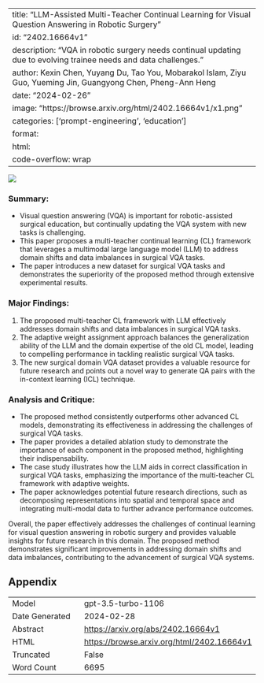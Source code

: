 
---
title: "LLM-Assisted Multi-Teacher Continual Learning for Visual Question Answering in Robotic Surgery"
id: "2402.16664v1"
description: "VQA in robotic surgery needs continual updating due to evolving trainee needs and data challenges."
author: Kexin Chen, Yuyang Du, Tao You, Mobarakol Islam, Ziyu Guo, Yueming Jin, Guangyong Chen, Pheng-Ann Heng
date: "2024-02-26"
image: "https://browse.arxiv.org/html/2402.16664v1/x1.png"
categories: ['prompt-engineering', 'education']
format:
  html:
    code-overflow: wrap
---

![](https://browse.arxiv.org/html/2402.16664v1/x1.png)

### **Summary:**
- Visual question answering (VQA) is important for robotic-assisted surgical education, but continually updating the VQA system with new tasks is challenging.
- This paper proposes a multi-teacher continual learning (CL) framework that leverages a multimodal large language model (LLM) to address domain shifts and data imbalances in surgical VQA tasks.
- The paper introduces a new dataset for surgical VQA tasks and demonstrates the superiority of the proposed method through extensive experimental results.

### **Major Findings:**
1. The proposed multi-teacher CL framework with LLM effectively addresses domain shifts and data imbalances in surgical VQA tasks.
2. The adaptive weight assignment approach balances the generalization ability of the LLM and the domain expertise of the old CL model, leading to compelling performance in tackling realistic surgical VQA tasks.
3. The new surgical domain VQA dataset provides a valuable resource for future research and points out a novel way to generate QA pairs with the in-context learning (ICL) technique.

### **Analysis and Critique:**
- The proposed method consistently outperforms other advanced CL models, demonstrating its effectiveness in addressing the challenges of surgical VQA tasks.
- The paper provides a detailed ablation study to demonstrate the importance of each component in the proposed method, highlighting their indispensability.
- The case study illustrates how the LLM aids in correct classification in surgical VQA tasks, emphasizing the importance of the multi-teacher CL framework with adaptive weights.
- The paper acknowledges potential future research directions, such as decomposing representations into spatial and temporal space and integrating multi-modal data to further advance performance outcomes.

Overall, the paper effectively addresses the challenges of continual learning for visual question answering in robotic surgery and provides valuable insights for future research in this domain. The proposed method demonstrates significant improvements in addressing domain shifts and data imbalances, contributing to the advancement of surgical VQA systems.

## Appendix

|          |          |
|----------|----------|
| Model     | gpt-3.5-turbo-1106       |
| Date Generated     | 2024-02-28       |
| Abstract | [https://arxiv.org/abs/2402.16664v1](https://arxiv.org/abs/2402.16664v1)        |
| HTML     | [https://browse.arxiv.org/html/2402.16664v1](https://browse.arxiv.org/html/2402.16664v1)       |
| Truncated       | False       |
| Word Count       | 6695       |